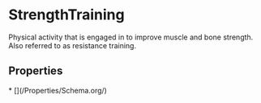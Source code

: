# StrengthTraining

Physical activity that is engaged in to improve muscle and bone strength. Also referred to as resistance training.

## Properties

<Grid>
* [](/Properties/Schema.org/)

</Grid>

